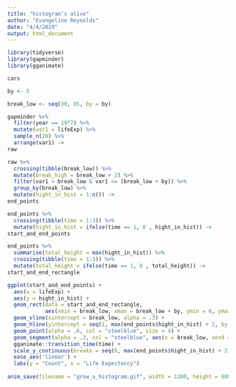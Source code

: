 ```yaml
---
title: "histogram’s alive"
author: "Evangeline Reynolds"
date: "4/4/2019"
output: html_document
---
```


```r
library(tidyverse)
library(gapminder)
library(gganimate)

cars

by <- 5

break_low <- seq(30, 85, by = by)

gapminder %>% 
  filter(year == 1977) %>% 
  mutate(var1 = lifeExp) %>% 
  sample_n(20) %>% 
  arrange(var1) ->
raw

raw %>% 
  crossing(tibble(break_low)) %>% 
  mutate(break_high = break_low + 2) %>% 
  filter(var1 > break_low & var1 <= (break_low + by)) %>% 
  group_by(break_low) %>% 
  mutate(hight_in_hist = 1:n()) ->
end_points

end_points %>% 
  crossing(tibble(time = 1:3)) %>% 
  mutate(hight_in_hist = ifelse(time == 1, 0 , hight_in_hist)) ->
start_and_end_points

end_points %>% 
  summarise(total_height = max(hight_in_hist)) %>% 
  crossing(tibble(time = 1:3)) %>% 
  mutate(total_height = ifelse(time == 1, 0 , total_height)) ->
start_and_end_rectangle

ggplot(start_and_end_points) +
  aes(x = lifeExp) +
  aes(y = hight_in_hist) +
  geom_rect(data = start_and_end_rectangle,
            aes(xmin = break_low, xmax = break_low + by, ymin = 0, ymax = total_height, x = NULL, y = NULL)) + 
  geom_vline(xintercept = break_low, alpha = .3) +
  geom_hline(yintercept = seq(1, max(end_points$hight_in_hist) + 2, by = 1), alpha = .4, color = "magenta") +
  geom_point(alpha = .6, col = "steelblue", size = 4) +
  geom_segment(alpha = .3, col = "steelblue", aes(x = break_low, xend = break_low + by, yend = hight_in_hist)) +
  gganimate::transition_time(time) +
  scale_y_continuous(breaks = seq(0, max(end_points$hight_in_hist) + 2, by = 1)) +
  ease_aes('linear') +
  labs(y = "Count", x = "Life Expectency") 
  
anim_save(filename = "grow_a_histogram.gif", width = 1200, height = 600)  


```


 